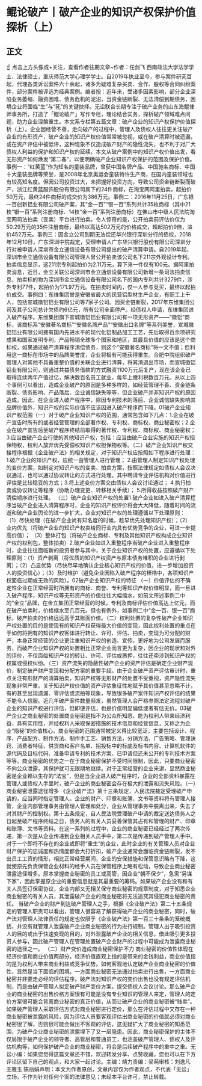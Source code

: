 # 鲲论破产丨破产企业的知识产权保护价值探析（上）
## 正文
☝ 点击上方头像或+关注，查看作者往期文章~作者：任剑飞 西南政法大学法学学士、法律硕士，重庆师范大学心理学学士。自2019年执业至今，参与案件研究百起，代理各类诉讼案件六十余起，诸多为疑难复杂买卖、合作、股权等合同纠纷案件，部分案件被评选为经典案例。编者按：近年来，受诸多因素影响，部分企业深陷业务萎缩、融资困难、债务危机的泥沼，当资金链断裂、无法清偿到期债务，困境企业将面临“生”与“死”的关键抉择。无讼联合长期专注于破产业务的山东海鲲律师事务所，打造了「鲲论破产」写作专栏，理论结合实务，探析破产领域难点问题，助力企业涅槃重生。本文系专栏第五篇文章：破产企业的知识产权保护价值探析（上）。企业因经营不善，走向破产的过程中，管理人及债权人往往更关注破产企业的有形资产，破产企业的知识产权价值常常被忽视，或在破产清算时被遗漏，或在资产评估中被低评，这种现象不仅造成破产财产的隐性流失，也不利于对广大债权人利益的保护和知识产权的延续。本文从破产案例中的知识产权价值出发，看无形资产如何焕发“第二春”，以便明确破产企业知识产权保护的范围及保护价值。事例一：“红黄蓝”作为知名的童装品牌，曾获中国名牌产品、中国驰名商标、中国十大童装品牌等荣誉，是2008年北京奥运会童装特许生产商，在国内童装领域也有较高知名度。但因公司投资过大，未把握好投资方向，导致公司资金链断裂而破产，浙江红黄蓝服饰股份有限公司属下的24件商标，在淘宝网阿里拍卖，起拍价50万元，最终24件商标的成交价为386万元。事例二：2016年11月25日，广东银一百创新铝业有限公司破产案，其“金一百”“银一百”系列共计35枚商标（其中21枚“银一百”系列注册商标、14枚“金一百”系列注册商标）在佛山市中级人民法院淘宝网司法拍卖（变卖）平台进行拍卖。令人惊奇的是，公开拍卖前评估价仅为50.29万元的35件注册商标，最终以高达502万元的价格成交，超起拍价9倍，溢价452万元。事例三：因金立公司到期无法偿还华兴银行深圳分行的债权，2018年12月10日，广东深圳中院裁定，受理申请人广东华兴银行股份有限公司深圳分行对被申请人深圳市金立通信设备有限公司提出的破产清算申请。自2019年起，深圳市金立通信设备有限公司管理人曾公开拍卖该公司名下211宗外观设计专利。拍卖信息显示，这211宗专利起拍价为2.11万元，算下来一件仅有100元。据阿里拍卖消息，近日，金立关联公司深圳市金立通信设备有限公司新增一条司法拍卖信息，拍卖标的物为深圳市金立通信设备有限公司名下的国内专利共计3279件，涉外专利77件，起拍价为171.97万元。在拍卖时间内，仅一人参与竞买，最终以起拍价成交。事例四：东维集团曾是安徽省最大的民营铝型材生产企业，有职工上千人，包括宣城徽铝铝业有限公司等7家子公司。因资金链断裂，2017年东维集团公司及其子公司总计欠债约6亿元，所有公司全面停产。经债权人申请，东维集团进入破产程序。东维集团旗下宣城徽铝铝业有限公司有一项无形资产——“徽铝”商标，该商标系“安徽著名商标”“安徽名牌产品”“安徽出口名牌”等系列美誉，宣城徽铝铝业有限公司拥有国内先进水平的现代化铝制品加工工艺，先后取得百余项研究成果和国家发明专利，产品畅销全球多个国家和地区，其最具价值的应该是这个商标权，如果通过破产清算程序清偿债务，则这个“安徽著名商标”将一文不值；但利用这一商标在市场中的品牌美誉度，企业将极有可能获得重生。合肥中院组织破产管理人对其他不具备重整价值的关联企业进行清算，将其清退出市场，而宣城徽铝铝业有限公司，则通过共益债务借款的方式融资1100万元后复产，现在该企业已取得连续两年产值过亿，解决数百名员工就业，每年上缴利税数百万元。从以上四个事例可以看出，造成企业破产的原因是多种多样的，如经营管理不善、资金链条断裂、债务影响、产品落后、企业诚信缺失等等，但企业破产并非知识产权的原因造成。因此，在企业进入破产程序中，除因专利技术的落后、企业诚信缺失影响其品牌价值外，知识产权的实际价值不应该因进入破产程序而下降。01破产企业知识产权范围（一）对于破产企业知识产权的范围，通常包含如下几点：1.企业在破产宣告时所有的或者经营管理的全部著作权、专利权、商标权、商业秘密权；2.企业在破产宣告后至破产程序终结前取得的著作权、专利权、商标权、商业秘密权；3.应当由破产企业行使的其他知识产权，包括：应当由破产企业实施的知识产权担保物权，权利人放弃优先受偿权知识产权担保物权等。（二）破产企业知识产权交接程序根据《企业破产法》的相关规定，对于知识产权应按照如下程序进行处理：  1.破产企业的知识产权，应统一由管理人进行管理；  2.由管理人制定知识产权处理的变价方案，如制定对知识产权的变卖、拍卖方案，按照法律规定如债权人会议决议通过，也可以通过协议转让的方式进行处理，其中聘请专业评估机构对价值进行评估是比较稳妥的方式；3.将上述变价方案交由债权人会议讨论通过；  4.执行拍卖或协议转让等程序（协助办理变更、转移相关手续）； 5.所得收益按照破产财产清偿顺序进行处理。    （三）破产企业知识产权的处置1.破产企业如进入破产清算程序当破产企业进入清算程序时，企业的知识产权评价将会大大降低，随着时间的流逝和破产企业舆论的进一步扩大，企业对知识产权的处理遵循以下处理原则：  （1）尽快处理（在破产企业尚有知名度的时候，趁早优先处理知识产权）；（2）业内优先（将破产企业的知识产权卖给同行业内具有优势竞争的企业，可进一步提高价值）；  （3）整体打包（将破产企业商标、专利及其他知识产权构成企业知识产权的权利包，整体拍卖）2.破产企业如进入重整程序当破产企业进入重整程序时，企业往往面临新的投资者参与其中，关于企业知识产权的处置，应遵循以下处理原则：（1）资产剥离（将优质的知识产权资产与原本债务堆积的企业进行剥离）；（2）凸显优势（尽快尽早地确认企业核心知识产权的价值，进一步增加投资人的投资信心）；（3）及时维护（避免企业因陷入破产程序的桎梏中，各项知识产权面临过期或无效的风险）。02破产企业知识产权的特征 （一）价值评估的不确定性企业在正常经营时所拥有的商标、商誉、专利等知识产权价值明显，而一旦进入破产程序，知识产权等无形资产的价值往往大幅缩水，如前文所述事例二中的“金立”品牌，在金立集团正常经营的时候，专利及商标评估价值高达上亿元，而在破产拍卖时，价格缩水至几百元。但也有例外，如事例二中“金一百、银一百”商标，破产拍卖的价格远远高于其账面价值。（二）权利处置的复杂性破产企业知识产权处置的目的是使现有的知识产权获得最大价值的变现，因此权利处置的重点在于如何将拥有的知识产权客体进行转让、许可、评估、拍卖，变现为可分配的财产，本身正常经营的企业更注重知识产权的创造、宣传，更好地为公司发展而服务，而破产企业知识产权的处置相比正常企业而言更为复杂，因企业的现状和对外的评价，不仅面临知识产权的转让、许可、评估或质押，往往还牵涉到知识产权的权属或侵权纠纷。（三）资产流失的隐蔽性破产企业的资产评估是确定企业财产现价，制定破产财产变现和分配方案的重要手段。由于企业破产资产评估审计时，重点关注有形财产的清算拍卖，知识产权等无形财产的处置不受重视，资产隐性流失现象非常严重。关于知识产权价值的资产评估象征性地赋予其价值甚至忽略不计，有的甚至出现遗漏、零评估或流拍等现象，导致很多破产案件知识产权评估的结果不能令人信服。近几年破产案件数量频发，虽然管理人会严格参照法定流程对破产企业的知识产权进行评估，但即便评估，也是价值明显偏低或者有估无价。03破产企业之商业秘密的处置商业秘密是指不为公众所知悉、能为权利人带来经济利益，具有实用性，并经权利人采取保密措施的技术信息和经营信息，又称之为企业“隐秘”的价值核心。商业秘密的范围通常被定义得比较宽泛，主要包括设计、程序、产品配方、制作方法、制作手工艺、销售方法，分销方法、广告策略、管理诀窍、消费者特征、供货商和客户名单、招投标中的标底及标书内容、计算机软件的源代码及目标代码、准备申请专利的技术方案、已申请但还未公开的专利技术方案等等。商业秘密的优势之一在于商业秘密保护不受时间限制，因此，只要商业秘密不向公众泄露，其保护就可无限期地继续。对于正常经营的企业来讲，显然商业秘密是企业赖以生存的“法宝”，但是当企业进入破产程序时，企业的全部资料暴露在管理人或债权人手里时，破产企业的商业秘密会存在极大的泄露和流失风险。（一）商业秘密泄露途径增多 《企业破产法》第十三条规定，人民法院裁定受理破产申请的，应当同时指定管理人。企业的财产、印章和账簿、文书等资料将有管理人接管，企业内部管理事务由管理人管理和处分，企业从管理事务中脱离出来，失去了对其财产的控制权。第十五条规定，自人民法院受理破产申请的裁定送达债务人之日起至破产程序终结之日，债务人的有关人员妥善保管其占有和管理的财产、印章和账簿、文书等资料。在这一系列的过程中，企业的商业秘密已经经过了两次传递，第一次是从企业传递到企业相关人员手中，第二次是传递到破产管理人手中。 对于一个即将不存在的企业或即将“重生”的企业，此时企业的有关管理人员对企业财产保护的忠诚度和热情度都会大打折扣，破产企业通常会面临资金链断裂，发不出员工工资的情形，相比正常经营期间，企业的安保措施和保管意识略有下降，这就使原先负责保管企业材料的经手人员在保管程序上略有松动，导致企业商业秘密泄露途径增多。原本掌握商业秘密的员工或高管，因企业“朝不保夕”，急需“另谋下家”，因此掌握原企业的重要信息就是其最重要的筹码。如果破产企业没有和有关人员签订保密协议，企业内部又无相关保守商业秘密的规章制度，对于知悉企业商业秘密的有关人员，其泄露破产企业的商业秘密将无法追究其侵犯商业秘密的责任。 当破产企业的财产到达破产管理人之手，根据《企业破产法》第二十五条规定的管理人职责可以看出，管理人很容易了解获得破产企业的商业秘密，同时，破产法对管理人法律责任的规定也仅限于《企业破产法》第一百三十条条的笼统概括，并没有就管理人泄露破产企业商业秘密的行为进行规制。管理人出于吸引投资人的目的或出于快速变现的目的，对外泄露破产企业的相关信息，借此吸引更多投资人参与，因此破产管理人在管理处置破产企业财产的过程中可能成为泄露商业秘密的途径之一。 （二）财产变价造成商业秘密保护不力 商业秘密的价值性体现在经济价值和商业价值两部分，经济价值直观上指的是带来的金钱利益，商业价值指的是为权利人带来商业利益或竞争优势。如何客观地认定破产企业商业秘密的价值性，显然是当下面临的困境。一方面商业秘密无法通过拍卖进行出售，一方面商业秘密并非要走必经的评估程序。破产法对知识产权的变价出售也没有规定评估机制，而是由破产管理人拟定破产财产变价方案，提交债权人会议讨论。那么破产企业的商业秘密的出售价格方案很有可能是没有专业知识的管理人来定，管理人的定价方案很可能会背离商业秘密的真正价值，从而让破产企业的商业秘密被“贱卖”。如果破产管理人采取评估方式对商业秘密进行定价，那么在评估过程中又存在一种商业秘密被泄露的风险，因为评估人员要客观评估出商业秘密的价值就必须对商业秘密很了解，否则很可能会做出不客观的评估，这无疑扩大了商业秘密的知悉范围，为破产企业商业秘密的泄露埋下了又一层隐患。因此，商业秘密保护的主体不仅局限于破产企业的领导者、高管层和普通员工，也涵盖破产管理人、债权人及评估机构等，如何保护破产企业的商业秘密，将会是后续破产程序中的重中之重。无讼小编：如果您觉得这篇文章还不错，欢迎转发分享、点赞收藏，您也可以在下方评论区留下自己的观点，和大家一起讨论。主编：靖力责编：梁萌审核：刘逸凡 王雅玉 陈丽娟声明：本文为作者原创，文章内容仅为作者观点，不代表「无讼」立场，不作为针对任何个案的法律意见；未经本平台许可，禁止转载。